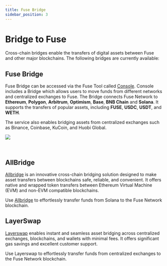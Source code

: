 ```yaml
---
title: Fuse Bridge
sidebar_position: 3
---
```


# Bridge to Fuse

Cross-chain bridges enable the transfers of digital assets between Fuse and other major blockchains. The following bridges are currently available:

## Fuse Bridge

Fuse Bridge can be accessed via the Fuse Tool called [Console](https://console.fuse.io/bridge). Console includes a Bridge which allows users to move funds from different networks and centralized exchanges to Fuse. The Bridge connects Fuse Network to **Ethereum**, **Polygon**, **Arbitrum**, **Optimism**, **Base**, **BNB Chain** and **Solana**. It supports the transfers of popular assets, including **FUSE**, **USDC**, **USDT**, and **WETH**.

The service also enables bridging assets from centralized exchanges such as Binance, Coinbase, KuCoin, and Huobi Global.

![](/img/getting-started/bridge.png)

<p> </p>

## AllBridge

[Allbridge](https://app.allbridge.io/bridge?from=SOL\&to=FUSE\&asset=USDC) is an innovative cross-chain bridging solution designed to make asset transfers between blockchains safe, reliable, and convenient.
It offers native and wrapped token transfers between Ethereum Virtual Machine (EVM) and non-EVM compatible blockchains.

Use [Allbridge](https://app.allbridge.io/bridge?from=SOL\&to=FUSE\&asset=USDC) to effortlessly transfer funds from Solana to the Fuse Network blockchain.

## LayerSwap

[Layerswap](https://layerswap.io/app) enables instant and seamless asset bridging across centralized exchanges, blockchains, and wallets with minimal fees. It offers significant gas savings and excellent customer support.

Use Layerswap to effortlessly transfer funds from centralized exchanges to the Fuse Network blockchain.
